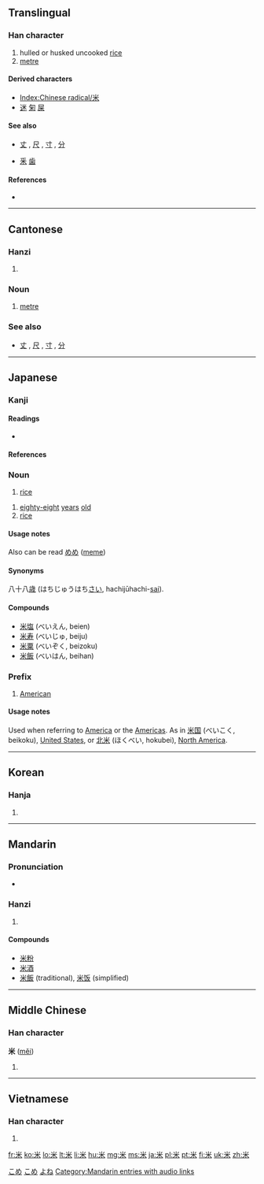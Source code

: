 {{also|釆}}
==Translingual==
{{stroke order|type=animate}}

===Han character===
{{Han char|rn=119|rad=米|as=00|sn=6|four=9090<sub>4</sub>|canj=火木 (FD)}}

# hulled or husked uncooked [[rice]]
# [[metre]]

====Derived characters====
* [[Index:Chinese radical/米]]
* [[迷]] [[匊]] [[屎]]

====See also====
* {{sense|unit of length}} [[丈]] , [[尺]] , [[寸]] , [[分]]
* [[釆]] [[歯]]

====References====
* {{Han ref|kx=0906.310|dkj=26832|dj=1331.280|hdz=53141.010|uh=7C73|ud=31859|bh=A6CC|bd=42700}}

----

==Cantonese==

===Hanzi===
{{yue-hanzi|jyut=|y=mai5}}

# {{defn|Cantonese|sort=米00}}

===Noun===
{{yue-noun|ts|tas=米}}

# [[metre]]

===See also===
* {{sense|unit of length}} [[丈]] , [[尺]] , [[寸]] , [[分]]

----

==Japanese==

===Kanji===
{{ja-kanji|grade=2|rs=米00}}

====Readings====
* {{ja-readings|on=[[べい]] (bei), [[まい]] (mai), [[め]] (me)|kun=[[こめ]] (kome), [[よね]] (yone), [[メートル]] (mētoru)}}

====References====
{{ja-kref
|jis= 4A46
|ku= 4238
|shift= 95C4
|euc= CAC6
|freq= 61
|nelson= 3461
|newnelson= 4380
|halpern= 3529
|kld= 2198
|heisig= 919
|tuttle= 6b0.1
}}

===Noun===
{{ja-noun|k|hira=こめ|rom=kome|hidx=こめ}}

# [[rice]]

{{ja-noun|k|hira=よね|rom=yone|hidx=よね}}

# [[eighty-eight]] [[years]] [[old]] {{colloquial|lang=ja|skey=よね}}
# [[rice]] {{archaic|lang=ja|skey=よね}}

====Usage notes====
Also can be read [[めめ]] ([[meme]])

====Synonyms====
八十八[[歳]] (はちじゅうはち[[さい]], hachijūhachi-[[sai]]).

[[Category:1000 Japanese basic words|こめ]]
[[Category:ja:Grains|こめ]]
[[Category:Japanese numbers|よね]]

====Compounds====
*[[米塩]] (べいえん, beien)
*[[米寿]] (べいじゅ, beiju)
*[[米粟]] (べいぞく, beizoku)
*[[米飯]] (べいはん, beihan)

===Prefix===
{{ja-pos|k|prefix|hira=べい|rom=bei|hidx=べい'}}

# [[American]]

====Usage notes====
Used when referring to [[America]] or the [[Americas]]. As in [[米国]] (べいこく, beikoku), [[United States]], or [[北米]] (ほくべい, hokubei), [[North America]].

----

==Korean==

===Hanja===
{{ko-hanja|hangeul=미|eumhun=|rv=mi|mr=mi|y=mi}}

# {{defn|Korean|sort=米00}}

----

==Mandarin==

===Pronunciation===
*{{audio|zh-mǐ.ogg|audio}}

===Hanzi===
{{cmn-hanzi|pin=[[mǐ]] ([[mi3]]), [[zá]] ([[za2]])|wg=mi<sup>3</sup>, tsa<sup>2</sup>}}

# {{defn|Mandarin|sort=米00}}

====Compounds====
*[[米粉]]
*[[米酒]]
*[[米飯]] (traditional), [[米饭]] (simplified)

[[Category:Mandarin entries with audio links]]

----

==Middle Chinese==

===Han character===
'''米''' ([[měi]])

# {{defn|Middle Chinese|sort=米00}}

----

==Vietnamese==

===Han character===
{{vi-hantu|[[mễ]], [[mè]]|rs=米00}}

# {{defn|Vietnamese|sort=米00}}

[[fr:米]]
[[ko:米]]
[[lo:米]]
[[lt:米]]
[[li:米]]
[[hu:米]]
[[mg:米]]
[[ms:米]]
[[ja:米]]
[[pl:米]]
[[pt:米]]
[[fi:米]]
[[uk:米]]
[[zh:米]]